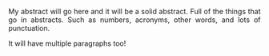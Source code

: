 <style>
body {
text-align: justify}
</style>

My abstract will go here and it will be a solid abstract. Full of the things that go in abstracts. Such as numbers, acronyms, other words, and lots of punctuation. <br>

It will have multiple paragraphs too!

